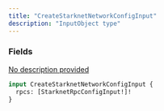 ```yaml
---
title: "CreateStarknetNetworkConfigInput"
description: "InputObject type"
---
```


### Fields

<a href="/api-reference/types/starknetrpcconfiginput">
  <ResponseField name="rpcs" type="[StarknetRpcConfigInput!]!" required>
    No description provided
  </ResponseField>
</a>


```graphql CreateStarknetNetworkConfigInput
input CreateStarknetNetworkConfigInput {
  rpcs: [StarknetRpcConfigInput!]!
}
```
